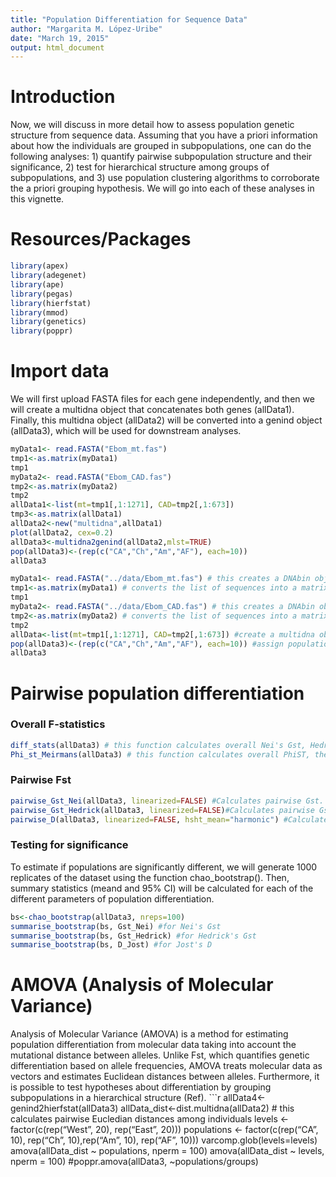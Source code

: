 ```yaml
---
title: "Population Differentiation for Sequence Data"
author: "Margarita M. López-Uribe"
date: "March 19, 2015"
output: html_document
---
```

Introduction
=========
Now, we will discuss in more detail how to assess population genetic structure from sequence data. Assuming that you have a priori information about how the individuals are grouped in subpopulations, one can do the following analyses: 1) quantify pairwise subpopulation structure and their significance, 2) test for hierarchical structure among groups of subpopulations, and 3) use population clustering algorithms to corroborate the a priori grouping hypothesis. We will go into each of these analyses in this vignette.  


Resources/Packages
=========
```r
library(apex)
library(adegenet)
library(ape)
library(pegas)
library(hierfstat)
library(mmod)
library(genetics)
library(poppr)
```

Import data
========
We will first upload FASTA files for each gene independently, and then we will create a multidna object that concatenates both genes (allData1). Finally, this multidna object (allData2) will be converted into a genind object (allData3), which will be used for downstream analyses.
```r
myData1<- read.FASTA("Ebom_mt.fas") 
tmp1<-as.matrix(myData1)
tmp1
myData2<- read.FASTA("Ebom_CAD.fas") 
tmp2<-as.matrix(myData2)
tmp2
allData1<-list(mt=tmp1[,1:1271], CAD=tmp2[,1:673])
tmp3<-as.matrix(allData1)
allData2<-new("multidna",allData1)
plot(allData2, cex=0.2)
allData3<-multidna2genind(allData2,mlst=TRUE)
pop(allData3)<-(rep(c("CA","Ch","Am","AF"), each=10))
allData3
```

```r
myData1<- read.FASTA("../data/Ebom_mt.fas") # this creates a DNAbin object
tmp1<-as.matrix(myData1) # converts the list of sequences into a matrix
tmp1
myData2<- read.FASTA("../data/Ebom_CAD.fas") # this creates a DNAbin object
tmp2<-as.matrix(myData2) # converts the list of sequences into a matrix
tmp2
allData<-list(mt=tmp1[,1:1271], CAD=tmp2[,1:673]) #create a multidna object concatenating two genes: mt and CAD
pop(allData3)<-(rep(c("CA","Ch","Am","AF"), each=10)) #assign populations to each individual
allData3
```

Pairwise population differentiation
========
### Overall F-statistics
```r
diff_stats(allData3) # this function calculates overall Nei's Gst, Hedrick's Gst and  of the dataset
Phi_st_Meirmans(allData3) # this function calculates overall PhiST, the Fst analog for DNA sequence data
```
### Pairwise Fst
```r
pairwise_Gst_Nei(allData3, linearized=FALSE) #Calculates pairwise Gst. If linearized =TRUE, it calculates 1/(1-Gst)  
pairwise_Gst_Hedrick(allData3, linearized=FALSE)#Calculates pairwise Gst. If linearized =TRUE, it calculates 1/(1-Gst')  
pairwise_D(allData3, linearized=FALSE, hsht_mean="harmonic") #Calculates pairwise Gst. If linearized =TRUE, it calculates 1/(1-D)  
```
### Testing for significance
To estimate if populations are significantly different, we will generate 1000 replicates of the dataset using the function chao_bootstrap(). Then, summary statistics (meand and 95% CI) will be calculated for each of the different parameters of population differentiation. 
```r
bs<-chao_bootstrap(allData3, nreps=100)
summarise_bootstrap(bs, Gst_Nei) #for Nei's Gst
summarise_bootstrap(bs, Gst_Hedrick) #for Hedrick's Gst
summarise_bootstrap(bs, D_Jost) #for Jost's D
```

AMOVA (Analysis of Molecular Variance)
========
Analysis of Molecular Variance (AMOVA) is a method for estimating population differentiation from molecular data taking into account the mutational distance between alleles. Unlike Fst, which quantifies genetic differentiation based on allele frequencies, AMOVA treats molecular data as vectors and estimates Euclidean distances between alleles. Furthermore, it is possible to test hypotheses about differentiation by grouping subpopulations in a hierarchical structure (Ref).
```r
allData4<-genind2hierfstat(allData3)
allData_dist<-dist.multidna(allData2) # this calculates pairwise Eucledian distances among individuals
levels <- factor(c(rep("West", 20), rep("East", 20)))
populations <- factor(c(rep("CA", 10), rep("Ch", 10),rep("Am", 10), rep("AF", 10)))
varcomp.glob(levels=levels)
amova(allData_dist ~ populations, nperm = 100)
amova(allData_dist ~ levels, nperm = 100)
#poppr.amova(allData3, ~populations/groups)
